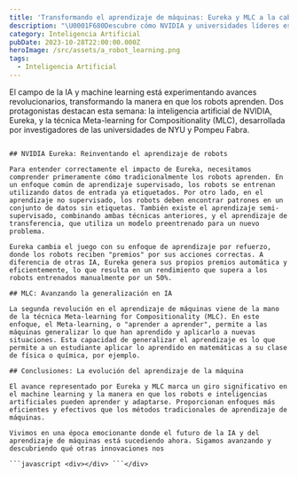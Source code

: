 ```yaml
---
title: 'Transformando el aprendizaje de máquinas: Eureka y MLC a la cabeza'
description: "\U0001F680Descubre cómo NVIDIA y universidades líderes están revolucionando el aprendizaje de las máquinas \U0001F916. ¡Adéntrate en la IA del futuro! \U0001F31FHaz clic y descubre más!\U0001F4A1"
category: Inteligencia Artificial
pubDate: 2023-10-28T22:00:00.000Z
heroImage: /src/assets/a_robot_learning.png
tags:
  - Inteligencia Artificial
---
```


El campo de la IA y machine learning está experimentando avances revolucionarios, transformando la manera en que los robots aprenden. Dos protagonistas destacan esta semana: la inteligencia artificial de NVIDIA, Eureka, y la técnica Meta-learning for Compositionality (MLC), desarrollada por investigadores de las universidades de NYU y Pompeu Fabra.

````<div>

## NVIDIA Eureka: Reinventando el aprendizaje de robots

Para entender correctamente el impacto de Eureka, necesitamos comprender primeramente cómo tradicionalmente los robots aprenden. En un enfoque común de aprendizaje supervisado, los robots se entrenan utilizando datos de entrada ya etiquetados. Por otro lado, en el aprendizaje no supervisado, los robots deben encontrar patrones en un conjunto de datos sin etiquetas. También existe el aprendizaje semi-supervisado, combinando ambas técnicas anteriores, y el aprendizaje de transferencia, que utiliza un modelo preentrenado para un nuevo problema.

Eureka cambia el juego con su enfoque de aprendizaje por refuerzo, donde los robots reciben "premios" por sus acciones correctas. A diferencia de otras IA, Eureka genera sus propios premios automática y eficientemente, lo que resulta en un rendimiento que supera a los robots entrenados manualmente por un 50%.

## MLC: Avanzando la generalización en IA

La segunda revolución en el aprendizaje de máquinas viene de la mano de la técnica Meta-learning for Compositionality (MLC). En este enfoque, el Meta-learning, o "aprender a aprender", permite a las máquinas generalizar lo que han aprendido y aplicarlo a nuevas situaciones. Esta capacidad de generalizar el aprendizaje es lo que permite a un estudiante aplicar lo aprendido en matemáticas a su clase de física o química, por ejemplo.

## Conclusiones: La evolución del aprendizaje de la máquina

El avance representado por Eureka y MLC marca un giro significativo en el machine learning y la manera en que los robots e inteligencias artificiales pueden aprender y adaptarse. Proporcionan enfoques más eficientes y efectivos que los métodos tradicionales de aprendizaje de máquinas.

Vivimos en una época emocionante donde el futuro de la IA y del aprendizaje de máquinas está sucediendo ahora. Sigamos avanzando y descubriendo qué otras innovaciones nos

```javascript <div></div> ```</div>
````
